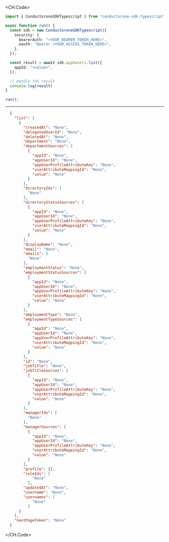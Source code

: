 
<CH.Code>
```typescript List.ts
import { ConductoroneSDKTypescript } from "conductorone-sdk-typescript";

async function run() {
  const sdk = new ConductoroneSDKTypescript({
    security: {
      bearerAuth: "<YOUR_BEARER_TOKEN_HERE>",
      oauth: "Bearer <YOUR_ACCESS_TOKEN_HERE>",
    },
  });

  const result = await sdk.appOwners.list({
    appId: "<value>",
  });

  // Handle the result
  console.log(result)
}

run();
```
---

```json Example Response
  {
    "list": [
      {
        "createdAt": "None",
        "delegatedUserId": "None",
        "deletedAt": "None",
        "department": "None",
        "departmentSources": [
          {
            "appId": "None",
            "appUserId": "None",
            "appUserProfileAttributeKey": "None",
            "userAttributeMappingId": "None",
            "value": "None"
          }
        ],
        "directoryIds": [
          "None"
        ],
        "directoryStatusSources": [
          {
            "appId": "None",
            "appUserId": "None",
            "appUserProfileAttributeKey": "None",
            "userAttributeMappingId": "None",
            "value": "None"
          }
        ],
        "displayName": "None",
        "email": "None",
        "emails": [
          "None"
        ],
        "employmentStatus": "None",
        "employmentStatusSources": [
          {
            "appId": "None",
            "appUserId": "None",
            "appUserProfileAttributeKey": "None",
            "userAttributeMappingId": "None",
            "value": "None"
          }
        ],
        "employmentType": "None",
        "employmentTypeSources": [
          {
            "appId": "None",
            "appUserId": "None",
            "appUserProfileAttributeKey": "None",
            "userAttributeMappingId": "None",
            "value": "None"
          }
        ],
        "id": "None",
        "jobTitle": "None",
        "jobTitleSources": [
          {
            "appId": "None",
            "appUserId": "None",
            "appUserProfileAttributeKey": "None",
            "userAttributeMappingId": "None",
            "value": "None"
          }
        ],
        "managerIds": [
          "None"
        ],
        "managerSources": [
          {
            "appId": "None",
            "appUserId": "None",
            "appUserProfileAttributeKey": "None",
            "userAttributeMappingId": "None",
            "value": "None"
          }
        ],
        "profile": {},
        "roleIds": [
            "None"
          ],
        "updatedAt": "None",
        "username": "None",
        "usernames": [
            "None"
          ]
      }
    ],
    "nextPageToken": "None"
  }
```
</CH.Code>
